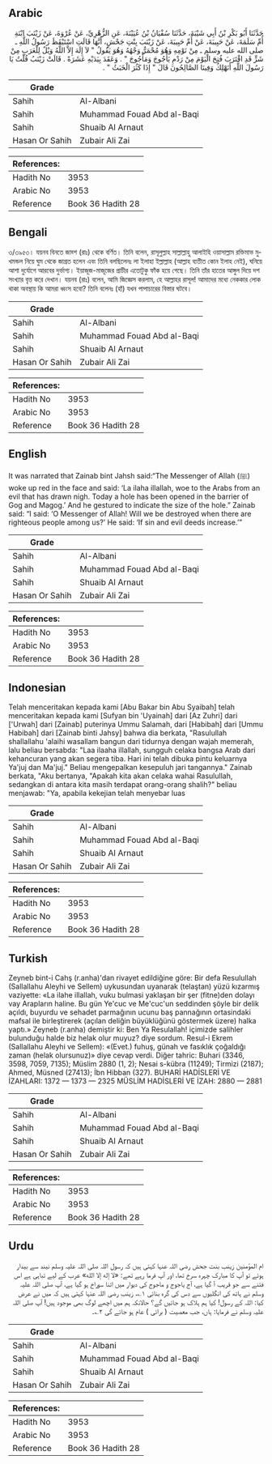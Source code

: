 ## Arabic


<div dir="rtl" lang="ar" style={{fontSize:'larger',backgroundColor:'#f8f9fa',padding:20}}>
حَدَّثَنَا أَبُو بَكْرِ بْنُ أَبِي شَيْبَةَ، حَدَّثَنَا سُفْيَانُ بْنُ عُيَيْنَةَ، عَنِ الزُّهْرِيِّ، عَنْ عُرْوَةَ، عَنْ زَيْنَبَ ابْنَةِ أُمِّ سَلَمَةَ، عَنْ حَبِيبَةَ، عَنْ أُمِّ حَبِيبَةَ، عَنْ زَيْنَبَ بِنْتِ جَحْشٍ، أَنَّهَا قَالَتِ اسْتَيْقَظَ رَسُولُ اللَّهِ ـ صلى الله عليه وسلم ـ مِنْ نَوْمِهِ وَهُوَ مُحْمَرٌّ وَجْهُهُ وَهُوَ يَقُولُ ‏"‏ لاَ إِلَهَ إِلاَّ اللَّهُ وَيْلٌ لِلْعَرَبِ مِنْ شَرٍّ قَدِ اقْتَرَبَ فُتِحَ الْيَوْمَ مِنْ رَدْمِ يَأْجُوجَ وَمَأْجُوجَ ‏"‏ ‏.‏ وَعَقَدَ بِيَدَيْهِ عَشَرَةً ‏.‏ قَالَتْ زَيْنَبُ قُلْتُ يَا رَسُولَ اللَّهِ أَنَهْلِكُ وَفِينَا الصَّالِحُونَ قَالَ ‏"‏ إِذَا كَثُرَ الْخَبَثُ ‏"‏ ‏.‏
</div>
<div style={{backgroundColor:'#f8f9fa',padding:20, marginBottom: 10}}><table> <thead> <tr> <th>Grade</th> <th></th> </tr> </thead> <tbody> <tr><td>Sahih</td><td>Al-Albani</td></tr><tr><td>Sahih</td><td>Muhammad Fouad Abd al-Baqi</td></tr><tr><td>Sahih</td><td>Shuaib Al Arnaut</td></tr><tr><td>Hasan Or Sahih</td><td>Zubair Ali Zai</td></tr></tbody></table><table> <thead> <tr> <th>References:</th> <th></th> </tr> </thead> <tbody><tr><td>Hadith No</td><td>3953</td></tr><tr><td>Arabic No</td><td>3953</td></tr><tr><td>Reference</td><td>Book 36 Hadith 28</td></tr></tbody></table></div>

## Bengali


<div dir="ltr" lang="bn" style={{fontSize:'larger',backgroundColor:'#f8f9fa',padding:20}}>
৩/৩৯৫৩। যয়নব বিনতে জাহ্শ (রাঃ) থেকে বর্ণিত। তিনি বলেন, রাসূলুল্লাহ সাল্লাল্লাহু আলাইহি ওয়াসাল্লাম রক্তিমাভ মুখমন্ডল নিয়ে ঘুম থেকে জাগ্রত হলেন এবং তিনি বলছিলেনঃ লা ইলাহা ইল্লাল্লাহ (আল্লাহ ব্যতীত কোন ইলাহ নেই), ঘনিয়ে আশা দুর্যোগে আরবের দুর্ভাগ্য। ইয়াজূজ-মাজূজের প্রাচীর এতোটুকু ফাঁক হয়ে গেছে। তিনি তাঁর হাতের আঙ্গুল দিয়ে দশ সংখ্যার বৃত্ত করে দেখান। যয়নব (রাঃ) বলেন, আমি জিজ্ঞেস করলাম, হে আল্লাহর রাসূল! আমাদের মধ্যে নেককার লোক থাকা অবস্থায় কি আমরা ধ্বংস হবো? তিনি বলেনঃ (হাঁ) যখন পাপাচারের বিস্তার ঘটবে।
</div>
<div style={{backgroundColor:'#f8f9fa',padding:20, marginBottom: 10}}><table> <thead> <tr> <th>Grade</th> <th></th> </tr> </thead> <tbody> <tr><td>Sahih</td><td>Al-Albani</td></tr><tr><td>Sahih</td><td>Muhammad Fouad Abd al-Baqi</td></tr><tr><td>Sahih</td><td>Shuaib Al Arnaut</td></tr><tr><td>Hasan Or Sahih</td><td>Zubair Ali Zai</td></tr></tbody></table><table> <thead> <tr> <th>References:</th> <th></th> </tr> </thead> <tbody><tr><td>Hadith No</td><td>3953</td></tr><tr><td>Arabic No</td><td>3953</td></tr><tr><td>Reference</td><td>Book 36 Hadith 28</td></tr></tbody></table></div>

## English


<div dir="ltr" lang="en" style={{fontSize:'larger',backgroundColor:'#f8f9fa',padding:20}}>
It was narrated that Zainab bint Jahsh said:“The Messenger of Allah (ﷺ) woke up red in the face and said: ‘La ilaha illallah, woe to the Arabs from an evil that has drawn nigh. Today a hole has been opened in the barrier of Gog and Magog.’ And he gestured to indicate the size of the hole.” Zainab said: “I said: ‘O Messenger of Allah! Will we be destroyed when there are righteous people among us?’ He said: ‘If sin and evil deeds increase.’”
</div>
<div style={{backgroundColor:'#f8f9fa',padding:20, marginBottom: 10}}><table> <thead> <tr> <th>Grade</th> <th></th> </tr> </thead> <tbody> <tr><td>Sahih</td><td>Al-Albani</td></tr><tr><td>Sahih</td><td>Muhammad Fouad Abd al-Baqi</td></tr><tr><td>Sahih</td><td>Shuaib Al Arnaut</td></tr><tr><td>Hasan Or Sahih</td><td>Zubair Ali Zai</td></tr></tbody></table><table> <thead> <tr> <th>References:</th> <th></th> </tr> </thead> <tbody><tr><td>Hadith No</td><td>3953</td></tr><tr><td>Arabic No</td><td>3953</td></tr><tr><td>Reference</td><td>Book 36 Hadith 28</td></tr></tbody></table></div>

## Indonesian


<div dir="ltr" lang="id" style={{fontSize:'larger',backgroundColor:'#f8f9fa',padding:20}}>
Telah menceritakan kepada kami [Abu Bakar bin Abu Syaibah] telah menceritakan kepada kami [Sufyan bin 'Uyainah] dari [Az Zuhri] dari ['Urwah] dari [Zainab] puterinya Ummu Salamah, dari [Habibah] dari [Ummu Habibah] dari [Zainab binti Jahsy] bahwa dia berkata, "Rasulullah shallallahu 'alaihi wasallam bangun dari tidurnya dengan wajah memerah, lalu beliau bersabda: "Laa ilaaha illallah, sungguh celaka bangsa Arab dari kehancuran yang akan segera tiba. Hari ini telah dibuka pintu keluarnya Ya'juj dan Ma'juj." Beliau mengepalkan kesepuluh jari tangannya." Zainab berkata, "Aku bertanya, "Apakah kita akan celaka wahai Rasulullah, sedangkan di antara kita masih terdapat orang-orang shalih?" beliau menjawab: "Ya, apabila kekejian telah menyebar luas
</div>
<div style={{backgroundColor:'#f8f9fa',padding:20, marginBottom: 10}}><table> <thead> <tr> <th>Grade</th> <th></th> </tr> </thead> <tbody> <tr><td>Sahih</td><td>Al-Albani</td></tr><tr><td>Sahih</td><td>Muhammad Fouad Abd al-Baqi</td></tr><tr><td>Sahih</td><td>Shuaib Al Arnaut</td></tr><tr><td>Hasan Or Sahih</td><td>Zubair Ali Zai</td></tr></tbody></table><table> <thead> <tr> <th>References:</th> <th></th> </tr> </thead> <tbody><tr><td>Hadith No</td><td>3953</td></tr><tr><td>Arabic No</td><td>3953</td></tr><tr><td>Reference</td><td>Book 36 Hadith 28</td></tr></tbody></table></div>

## Turkish


<div dir="ltr" lang="tr" style={{fontSize:'larger',backgroundColor:'#f8f9fa',padding:20}}>
Zeyneb bint-i Cahş (r.anha)'dan rivayet edildiğine göre: Bir defa Resulullah (Sallallahu Aleyhi ve Sellem) uykusundan uyanarak (telaştan) yüzü kızarmış vaziyette: «La ilahe illallah, vuku bulmasi yaklaşan bir şer (fitne)den dolayı vay Arapların haline. Bu gün Ye'cuc ve Me'cuc'un seddinden şöyle bir delik açıldı, buyurdu ve sehadet parmağının ucunu baş pannağının ortasindaki mafsal ile birleştirerek (açılan deliğin büyüklüğünü göstermek üzere) halka yaptı.» Zeyneb (r.anha) demiştir ki: Ben Ya Resulallah! içimizde salihIer bulunduğu halde biz helak olur muyuz? diye sordum. Resul-i Ekrem (Sallallahu Aleyhi ve Sellem): «(Evet.) fuhuş, günah ve fasıklık çoğaldığı zaman (helak olursunuz)» diye cevap verdi. Diğer tahric: Buhari (3346, 3598, 7059, 7135); Müslim 2880 (1, 2); Nesai s-kübra (11249); Tirmizi (2187); Ahmed, Müsned (27413); İbn Hibban (327). BUHARİ HADİSLERİ VE İZAHLARI: 1372 — 1373 — 2325 MÜSLİM HADİSLERİ VE İZAH: 2880 — 2881
</div>
<div style={{backgroundColor:'#f8f9fa',padding:20, marginBottom: 10}}><table> <thead> <tr> <th>Grade</th> <th></th> </tr> </thead> <tbody> <tr><td>Sahih</td><td>Al-Albani</td></tr><tr><td>Sahih</td><td>Muhammad Fouad Abd al-Baqi</td></tr><tr><td>Sahih</td><td>Shuaib Al Arnaut</td></tr><tr><td>Hasan Or Sahih</td><td>Zubair Ali Zai</td></tr></tbody></table><table> <thead> <tr> <th>References:</th> <th></th> </tr> </thead> <tbody><tr><td>Hadith No</td><td>3953</td></tr><tr><td>Arabic No</td><td>3953</td></tr><tr><td>Reference</td><td>Book 36 Hadith 28</td></tr></tbody></table></div>

## Urdu


<div dir="rtl" lang="ur" style={{fontSize:'larger',backgroundColor:'#f8f9fa',padding:20}}>
ام المؤمنین زینب بنت جحش رضی اللہ عنہا کہتی ہیں کہ رسول اللہ صلی اللہ علیہ وسلم نیند سے بیدار ہوئے تو آپ کا مبارک چہرہ سرخ تھا، اور آپ فرما رہے تھے: «لا إله إلا الله» عرب کے لیے تباہی ہے اس فتنے سے جو قریب آ گیا ہے، آج یاجوج و ماجوج کی دیوار میں اتنا سوراخ ہو گیا ہے، آپ صلی اللہ علیہ وسلم نے ہاتھ کی انگلیوں سے دس کی گرہ بنائی ۱؎، زینب رضی اللہ عنہا کہتی ہیں کہ میں نے عرض کیا: اللہ کے رسول! کیا ہم ہلاک ہو جائیں گے؟ حالانکہ ہم میں اچھے لوگ بھی موجود ہیں! آپ صلی اللہ علیہ وسلم نے فرمایا: ہاں، جب معصیت ( برائی ) عام ہو جائے گی ۲؎۔
</div>
<div style={{backgroundColor:'#f8f9fa',padding:20, marginBottom: 10}}><table> <thead> <tr> <th>Grade</th> <th></th> </tr> </thead> <tbody> <tr><td>Sahih</td><td>Al-Albani</td></tr><tr><td>Sahih</td><td>Muhammad Fouad Abd al-Baqi</td></tr><tr><td>Sahih</td><td>Shuaib Al Arnaut</td></tr><tr><td>Hasan Or Sahih</td><td>Zubair Ali Zai</td></tr></tbody></table><table> <thead> <tr> <th>References:</th> <th></th> </tr> </thead> <tbody><tr><td>Hadith No</td><td>3953</td></tr><tr><td>Arabic No</td><td>3953</td></tr><tr><td>Reference</td><td>Book 36 Hadith 28</td></tr></tbody></table></div>